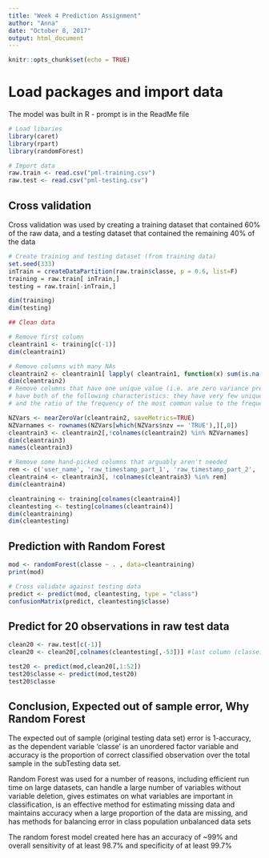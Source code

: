 ---
title: "Week 4 Prediction Assignment"
author: "Anna"
date: "October 8, 2017"
output: html_document
---

```{r setup, include=FALSE}
knitr::opts_chunk$set(echo = TRUE)
```

# Load packages and import data
The model was built in R - prompt is in the ReadMe file

```{r}
# Load libaries
library(caret)
library(rpart)
library(randomForest)

# Import data
raw.train <- read.csv("pml-training.csv")
raw.test <- read.csv("pml-testing.csv")
```

## Cross validation
Cross validation was used by creating a training dataset that contained 60% of the raw data, and a testing dataset that contained the remaining 40% of the data
```{r}
# Create training and testing dataset (from training data)
set.seed(333)
inTrain = createDataPartition(raw.train$classe, p = 0.6, list=F)
training = raw.train[ inTrain,]
testing = raw.train[-inTrain,]

dim(training)
dim(testing)

## Clean data

# Remove first column 
cleantrain1 <- training[c(-1)]
dim(cleantrain1)

# Remove columns with many NAs
cleantrain2 <- cleantrain1[ lapply( cleantrain1, function(x) sum(is.na(x)) / length(x) ) < 0.6 ]
dim(cleantrain2)
# Remove columns that have one unique value (i.e. are zero variance predictors) or predictors that 
# have both of the following characteristics: they have very few unique values relative to the number of samples 
# and the ratio of the frequency of the most common value to the frequency of the second most common value is large. 

NZVars <- nearZeroVar(cleantrain2, saveMetrics=TRUE)
NZVarnames <- rownames(NZVars[which(NZVars$nzv == 'TRUE'),][,0])
cleantrain3 <- cleantrain2[,!colnames(cleantrain2) %in% NZVarnames]
dim(cleantrain3)
names(cleantrain3)

# Remove some hand-picked columns that arguably aren't needed
rem <- c('user_name', 'raw_timestamp_part_1', 'raw_timestamp_part_2', 'cvtd_timestamp', 'new_window', 'num_window')
cleantrain4 <- cleantrain3[, !colnames(cleantrain3) %in% rem]
dim(cleantrain4)

cleantraining <- training[colnames(cleantrain4)]
cleantesting <- testing[colnames(cleantrain4)]
dim(cleantraining)
dim(cleantesting)
```

## Prediction with Random Forest
```{r}
mod <- randomForest(classe ~ . , data=cleantraining)
print(mod)

# Cross validate against testing data
predict <- predict(mod, cleantesting, type = "class")
confusionMatrix(predict, cleantesting$classe)
```

## Predict for 20 observations in raw test data
```{r}
clean20 <- raw.test[c(-1)]
clean20 <- clean20[,colnames(cleantesting[,-53])] #last column (classe) doesn't exist in raw.test

test20 <- predict(mod,clean20[,1:52])
test20$classe <- predict(mod,test20)
test20$classe
```

## Conclusion, Expected out of sample error, Why Random Forest
The expected out of sample (original testing data set) error is 1-accuracy, as the dependent variable 'classe' is an unordered factor variable and accuracy is the proportion of correct classified observation over the total sample in the subTesting data set.

Random Forest was used for a number of reasons, including efficient run time on large datasets, can handle a large number of variables without variable deletion, gives estimates on what variables are important in classification, is an effective method for estimating missing data and maintains accuracy when a large proportion of the data are missing, and has methods for balancing error in class population unbalanced data sets

The random forest model created here has an accuracy of ~99% and overall sensitivity of at least 98.7% and specificity of at least 99.7%

